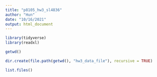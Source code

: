 ```yaml
---
title: "p8105_hw3_sl4836"
author: "Hun"
date: "10/16/2021"
output: html_document
---
```


```r
library(tidyverse)
library(readxl)
```

```r
getwd()

dir.create(file.path(getwd(), "hw3_data_file"), recursive = TRUE)

list.files()
```

```r

```

```r

```

```r

```

```r

```

```r

```

```r

```

